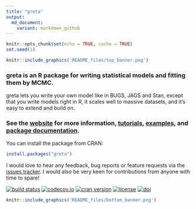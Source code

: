 ```yaml
---
title: "greta"
output:
  md_document:
    variant: markdown_github
---
```


```r
knitr::opts_chunk$set(echo = TRUE, cache = TRUE)
set.seed(1)
```

```r
knitr::include_graphics('README_files/top_banner.png')
```

### greta is an R package for writing statistical models and fitting them by MCMC.

greta lets you write your own model like in BUGS, JAGS and Stan, except that you write models right in R, it scales well to massive datasets, and it's easy to extend and build on.

### See the [website](https://greta-dev.github.io/greta/) for more information,  [tutorials](https://greta-dev.github.io/greta/get_started.html), [examples](https://greta-dev.github.io/greta/example_models.html), and [package documentation](https://greta-dev.github.io/greta/reference-index.html).

You can install the package from CRAN:
```r
install.packages("greta")
```

I would love to hear any feedback, bug reports or feature requests via the [issues tracker](https://github.com/greta-dev/greta/issues). I would also be very keen for contributions from anyone with time to spare!


[![build status](https://travis-ci.org/ropenscilabs/greta.svg?branch=master)](https://travis-ci.org/ropenscilabs/greta)
[![codecov.io](https://codecov.io/github/ropenscilabs/greta/coverage.svg?branch=master)](https://codecov.io/github/ropenscilabs/greta?branch=master)
[![cran version](http://www.r-pkg.org/badges/version/greta)](https://cran.rstudio.com/web/packages/greta)
[![license](https://img.shields.io/badge/License-Apache%202.0-blue.svg)](https://opensource.org/licenses/Apache-2.0)
[![doi](https://zenodo.org/badge/73758247.svg)](https://zenodo.org/badge/latestdoi/73758247)
```r
knitr::include_graphics('README_files/bottom_banner.png')
```
